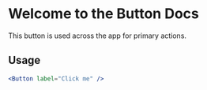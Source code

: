 # Welcome to the Button Docs

This button is used across the app for primary actions.

## Usage

```jsx
<Button label="Click me" />